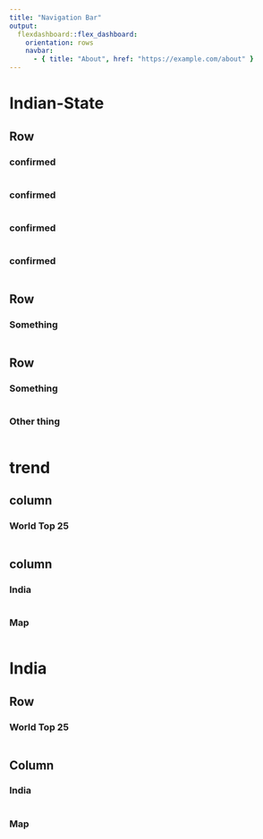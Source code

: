 ---
title: "Navigation Bar"
output:
  flexdashboard::flex_dashboard:
    orientation: rows
    navbar:
      - { title: "About", href: "https://example.com/about" }
---
 
 
Indian-State
=======================================================================

Row
-------------------------------------

### confirmed {.value-box}
```{r}
```
### confirmed {.value-box}
```{r}
```
### confirmed {.value-box}
```{r}
```
### confirmed {.value-box}
```{r}
```

Row
-------------------------------------
### Something

```{r}
```

Row
-------------------------------------

### Something
```{r}
```
### Other thing
```{r}
```
 
 
trend {data-orientation=columns}
=======================================================================

column {data-width=400}
-------------------------------------
    
### World Top 25
    
```{r}
```
   
column {data-width=600}
-------------------------------------
   
### India

```{r}
```   
 
### Map
    
```{r}
```
 
 
 
India
=======================================================================

Row {data-width=400}
-------------------------------------
    
### World Top 25
    
```{r}
```
   
Column {data-width=600}
-------------------------------------
   
### India

```{r}
```   
 
### Map
    
```{r}
```


